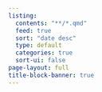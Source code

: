 ```yaml
---
listing:
  contents: "**/*.qmd"
  feed: true
  sort: "date desc"
  type: default
  categories: true
  sort-ui: false
page-layout: full
title-block-banner: true
---
```



